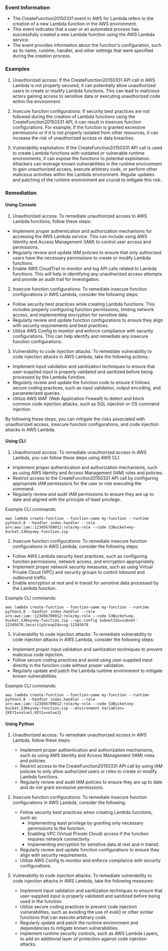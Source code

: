 
### Event Information

- The CreateFunction20150331 event in AWS for Lambda refers to the creation of a new Lambda function in the AWS environment.
- This event indicates that a user or an automated process has successfully created a new Lambda function using the AWS Lambda service.
- The event provides information about the function's configuration, such as its name, runtime, handler, and other settings that were specified during the creation process.


### Examples

1. Unauthorized access: If the CreateFunction20150331 API call in AWS Lambda is not properly secured, it can potentially allow unauthorized users to create or modify Lambda functions. This can lead to malicious actors gaining access to sensitive data or executing unauthorized code within the environment.

2. Insecure function configurations: If security best practices are not followed during the creation of Lambda functions using the CreateFunction20150331 API, it can result in insecure function configurations. For example, if the function is granted excessive permissions or if it is not properly isolated from other resources, it can increase the risk of unauthorized access or data breaches.

3. Vulnerability exploitation: If the CreateFunction20150331 API call is used to create Lambda functions with outdated or vulnerable runtime environments, it can expose the functions to potential exploitation. Attackers can leverage known vulnerabilities in the runtime environment to gain unauthorized access, execute arbitrary code, or perform other malicious activities within the Lambda environment. Regular updates and patching of the runtime environment are crucial to mitigate this risk.

### Remediation

#### Using Console

1. Unauthorized access: To remediate unauthorized access to AWS Lambda functions, follow these steps:

- Implement proper authentication and authorization mechanisms for accessing the AWS Lambda service. This can include using AWS Identity and Access Management (IAM) to control user access and permissions.
- Regularly review and update IAM policies to ensure that only authorized users have the necessary permissions to create or modify Lambda functions.
- Enable AWS CloudTrail to monitor and log API calls related to Lambda functions. This will help in identifying any unauthorized access attempts and provide an audit trail for investigation.

2. Insecure function configurations: To remediate insecure function configurations in AWS Lambda, consider the following steps:

- Follow security best practices while creating Lambda functions. This includes properly configuring function permissions, limiting network access, and implementing encryption for sensitive data.
- Regularly review and update function configurations to ensure they align with security requirements and best practices.
- Utilize AWS Config to monitor and enforce compliance with security configurations. This can help identify and remediate any insecure function configurations.

3. Vulnerability to code injection attacks: To remediate vulnerability to code injection attacks in AWS Lambda, take the following actions:

- Implement input validation and sanitization techniques to ensure that user-supplied input is properly validated and sanitized before being processed by the Lambda function.
- Regularly review and update the function code to ensure it follows secure coding practices, such as input validation, output encoding, and parameterized queries.
- Utilize AWS WAF (Web Application Firewall) to detect and block common code injection attacks, such as SQL injection or OS command injection.

By following these steps, you can mitigate the risks associated with unauthorized access, insecure function configurations, and code injection attacks in AWS Lambda.

#### Using CLI

1. Unauthorized access: To remediate unauthorized access in AWS Lambda, you can follow these steps using AWS CLI:

- Implement proper authentication and authorization mechanisms, such as using AWS Identity and Access Management (IAM) roles and policies.
- Restrict access to the CreateFunction20150331 API call by configuring appropriate IAM permissions for the user or role executing the command.
- Regularly review and audit IAM permissions to ensure they are up to date and aligned with the principle of least privilege.

Example CLI commands:
```
aws lambda create-function --function-name my-function --runtime python3.8 --handler index.handler --role arn:aws:iam::123456789012:role/my-role --code S3Bucket=my-bucket,S3Key=my-function.zip
```

2. Insecure function configurations: To remediate insecure function configurations in AWS Lambda, consider the following steps:

- Follow AWS Lambda security best practices, such as configuring function permissions, network access, and encryption appropriately.
- Implement proper network security measures, such as using Virtual Private Cloud (VPC) and security groups to control inbound and outbound traffic.
- Enable encryption at rest and in transit for sensitive data processed by the Lambda function.

Example CLI commands:
```
aws lambda create-function --function-name my-function --runtime python3.8 --handler index.handler --role arn:aws:iam::123456789012:role/my-role --code S3Bucket=my-bucket,S3Key=my-function.zip --vpc-config SubnetIds=subnet-12345678,SecurityGroupIds=sg-12345678
```

3. Vulnerability to code injection attacks: To remediate vulnerability to code injection attacks in AWS Lambda, consider the following steps:

- Implement proper input validation and sanitization techniques to prevent malicious code injection.
- Follow secure coding practices and avoid using user-supplied input directly in the function code without proper validation.
- Regularly update and patch the Lambda runtime environment to mitigate known vulnerabilities.

Example CLI commands:
```
aws lambda create-function --function-name my-function --runtime python3.8 --handler index.handler --role arn:aws:iam::123456789012:role/my-role --code S3Bucket=my-bucket,S3Key=my-function.zip --environment Variables={KEY1=value1,KEY2=value2}
```

#### Using Python

1. Unauthorized access: To remediate unauthorized access in AWS Lambda, follow these steps:
   - Implement proper authentication and authorization mechanisms, such as using AWS Identity and Access Management (IAM) roles and policies.
   - Restrict access to the CreateFunction20150331 API call by using IAM policies to only allow authorized users or roles to create or modify Lambda functions.
   - Regularly review and audit IAM policies to ensure they are up to date and do not grant excessive permissions.

2. Insecure function configurations: To remediate insecure function configurations in AWS Lambda, consider the following:
   - Follow security best practices when creating Lambda functions, such as:
     - Implementing least privilege by granting only necessary permissions to the function.
     - Enabling VPC (Virtual Private Cloud) access if the function requires network connectivity.
     - Implementing encryption for sensitive data at rest and in transit.
   - Regularly review and update function configurations to ensure they align with security requirements.
   - Utilize AWS Config to monitor and enforce compliance with security configurations.

3. Vulnerability to code injection attacks: To remediate vulnerability to code injection attacks in AWS Lambda, take the following measures:
   - Implement input validation and sanitization techniques to ensure that user-supplied input is properly validated and sanitized before being used in the function.
   - Utilize secure coding practices to prevent code injection vulnerabilities, such as avoiding the use of eval() or other similar functions that can execute arbitrary code.
   - Regularly update and patch the runtime environment and dependencies to mitigate known vulnerabilities.
   - Implement runtime security controls, such as AWS Lambda Layers, to add an additional layer of protection against code injection attacks.

